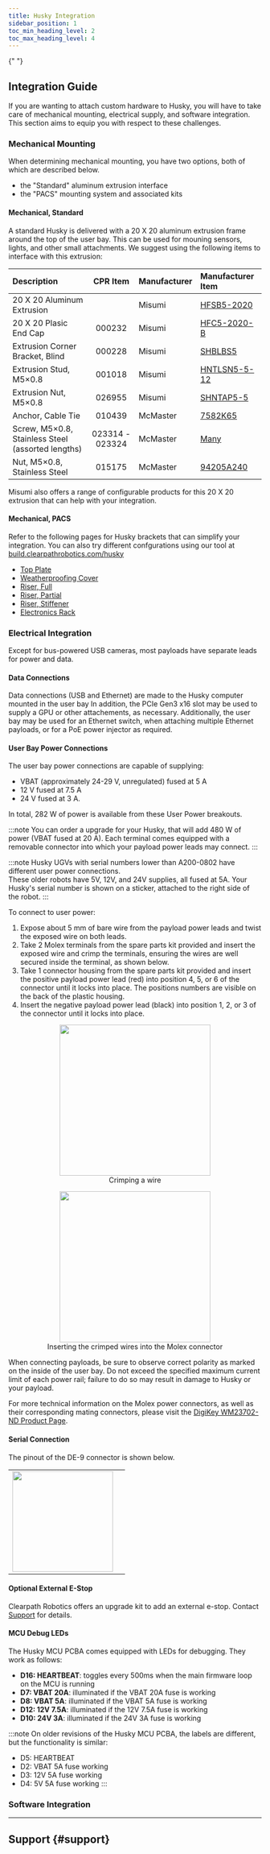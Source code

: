```yaml
---
title: Husky Integration
sidebar_position: 1
toc_min_heading_level: 2
toc_max_heading_level: 4
---
```



<ComponentIntroductionHusky />{" "}

## Integration Guide

If you are wanting to attach custom hardware to Husky, you will have to take care of mechanical mounting, electrical
supply, and software integration. This section aims to equip you with respect to these challenges.

### Mechanical Mounting

When determining mechanical mounting, you have two options, both of which are described below.

- the "Standard" aluminum extrusion interface
- the "PACS" mounting system and associated kits

#### Mechanical, Standard

A standard Husky is delivered with a 20 X 20 aluminum extrusion frame around the top of the user bay.
This can be used for mouning sensors, lights, and other small attachments.
We suggest using the following items to interface with this extrusion:

| Description                                       |    CPR Item     | Manufacturer | Manufacturer Item                                                                                                                                                                                                 |
| :------------------------------------------------ | :-------------: | :----------- | :---------------------------------------------------------------------------------------------------------------------------------------------------------------------------------------------------------------- |
| 20 X 20 Aluminum Extrusion                        |                 | Misumi       | [HFSB5-2020](https://us.misumi-ec.com/vona2/detail/110302683830/?HissuCode=HFSB5-2020&PNSearch=HFSB5-2020&searchFlow=results2type&KWSearch=HFSB5-2020)                                                            |
| 20 X 20 Plasic End Cap                            |     000232      | Misumi       | [HFC5-2020-B](https://us.misumi-ec.com/vona2/detail/110300440510/?HissuCode=HFC5-2020-B&PNSearch=HFC5-2020-B&searchFlow=results2type&KWSearch=HFC5-2020-B)                                                        |
| Extrusion Corner Bracket, Blind                   |     000228      | Misumi       | [SHBLBS5](https://us.misumi-ec.com/vona2/detail/110300439970/?HissuCode=SHBLBS5&PNSearch=SHBLBS5&searchFlow=results2type&KWSearch=SHBLBS5)                                                                        |
| Extrusion Stud, M5×0.8                            |     001018      | Misumi       | [HNTLSN5-5-12](https://us.misumi-ec.com/vona2/detail/110302369440/?HissuCode=HNTLSN5-5-12&PNSearch=HNTLSN5-5-12&searchFlow=results2type&KWSearch=HNTLSN5-5-12)                                                    |
| Extrusion Nut, M5×0.8                             |     026955      | Misumi       | [SHNTAP5-5](https://us.misumi-ec.com/vona2/detail/110302247550/?HissuCode=SHNTAP5-5&PNSearch=SHNTAP5-5&searchFlow=results2type&KWSearch=SHNTAP5-5)                                                                |
| Anchor, Cable Tie                                 |     010439      | McMaster     | [7582K65](https://www.mcmaster.com/7582K65/)                                                                                                                                                                      |
| Screw, M5×0.8, Stainless Steel (assorted lengths) | 023314 - 023324 | McMaster     | [Many](https://www.mcmaster.com/screws/rounded-head-screws/hex-drive-rounded-head-screws/system-of-measurement~metric/metric-18-8-stainless-steel-button-head-hex-drive-screws/thread-size~m5/finish~passivated/) |
| Nut, M5×0.8, Stainless Steel                      |     015175      | McMaster     | [94205A240](https://www.mcmaster.com/94205A240/)                                                                                                                                                                  |

Misumi also offers a range of configurable products for this 20 X 20 extrusion that can help with your integration.

#### Mechanical, PACS

<ComponentPacsMechanical />

Refer to the following pages for Husky brackets that can simplify your integration.
You can also try different confgurations using our tool at [build.clearpathrobotics.com/husky](https://build.clearpathrobotics.com/husky)

- [Top Plate](/docs/robots/husky/integration_husky/kits/top_plate_husky)
- [Weatherproofing Cover](/docs/robots/husky/integration_husky/kits/user_bay_cover_husky)
- [Riser, Full](/docs/robots/husky/integration_husky/kits/riser_full_husky)
- [Riser, Partial](/docs/robots/husky/integration_husky/kits/riser_partial_husky)
- [Riser, Stiffener](/docs/robots/husky/integration_husky/kits/riser_stiffener_husky)
- [Electronics Rack](/docs/robots/husky/integration_husky/kits/electronics_rack_husky)

### Electrical Integration

Except for bus-powered USB cameras, most payloads have separate leads for power and data.

#### Data Connections

Data connections (USB and Ethernet) are made to the Husky computer mounted in the user bay
In addition, the PCIe Gen3 x16 slot may be used to supply a GPU or other attachements, as necessary.
Additionally, the user bay may be used for an Ethernet switch, when attaching multiple
Ethernet payloads, or for a PoE power injector as required.

#### User Bay Power Connections

The user bay power connections are capable of supplying:

- VBAT (approximately 24-29 V, unregulated) fused at 5 A
- 12 V fused at 7.5 A
- 24 V fused at 3 A.

In total, 282 W of power is available from these User Power breakouts.

:::note
You can order a upgrade for your Husky, that will add 480 W of power (VBAT fused at 20 A). Each terminal comes equipped with a
removable connector into which your payload power leads may connect.
:::

:::note
Husky UGVs with serial numbers lower than A200-0802 have different user power connections.  
These older robots have 5V, 12V, and 24V supplies, all fused at 5A.
Your Husky's serial number is shown on a sticker, attached to the right side of the robot.
:::

To connect to user power:

1.  Expose about 5 mm of bare wire from the payload power leads and twist the exposed wire on both leads.
2.  Take 2 Molex terminals from the spare parts kit provided and insert the exposed wire and crimp the
    terminals, ensuring the wires are well secured inside the terminal, as shown below.
3.  Take 1 connector housing from the spare parts kit provided and insert the positive payload power lead
    (red) into position 4, 5, or 6 of the connector until it locks into place. The positions numbers are
    visible on the back of the plastic housing.
4.  Insert the negative payload power lead (black) into position 1, 2, or 3 of the connector until it locks
    into place.

<center>
  <figure>
    <img
      src="/img/robot_images/husky_images/robot_husky_16.jpg"
      width="300"
    />
    <figcaption>Crimping a wire</figcaption>
  </figure>
</center>
<center>
  <figure>
    <img
      src="/img/robot_images/husky_images/robot_husky_17.jpg"
      width="300"
    />
    <figcaption>Inserting the crimped wires into the Molex connector</figcaption>
  </figure>
</center>

When connecting payloads, be sure to observe correct polarity as marked on the inside of the user bay.
Do not exceed the specified maximum current limit of each power rail; failure to do so may result in
damage to Husky or your payload.

For more technical information on the Molex power connectors, as well as their corresponding mating connectors,
please visit the
[DigiKey WM23702-ND Product Page](https://www.digikey.ca/en/products/detail/molex/0039012065/930272?s=N4IgTCBcDaIOoFkwGYDsAGMBaAcgERAF0BfIA).

#### Serial Connection

The pinout of the DE-9 connector is shown below.

|                                                                           |                            |
| :-----------------------------------------------------------------------: | :------------------------: |
| <img src="/img/robot_images/husky_images/robot_husky_9.png" width="200"/> | <ComponentTableHuskyOne /> |

#### Optional External E-Stop

Clearpath Robotics offers an upgrade kit to add an external e-stop. Contact [Support](#support) for details.

#### MCU Debug LEDs

The Husky MCU PCBA comes equipped with LEDs for debugging. They work as follows:

- **D16: HEARTBEAT**: toggles every 500ms when the main firmware loop on the MCU is running
- **D7: VBAT 20A**: illuminated if the VBAT 20A fuse is working
- **D8: VBAT 5A**: illuminated if the VBAT 5A fuse is working
- **D12: 12V 7.5A**: illuminated if the 12V 7.5A fuse is working
- **D10: 24V 3A**: illuminated if the 24V 3A fuse is working

:::note
On older revisions of the Husky MCU PCBA, the labels are different, but the functionality is similar:

- D5: HEARTBEAT
- D2: VBAT 5A fuse working
- D3: 12V 5A fuse working
- D4: 5V 5A fuse working
  :::

### Software Integration

<ComponentCommonSoftwareIntegration />

---

## Support {#support}

<Support />
